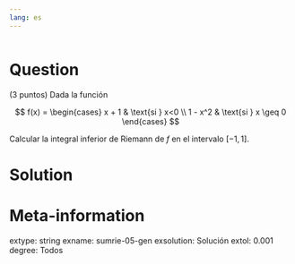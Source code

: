 ```yaml
---
lang: es
---
```


```r
```

Question
========
(3 puntos) Dada la función 

$$
f(x) = 
\begin{cases}
x + 1 & \text{si } x<0 \\
1 - x^2 & \text{si } x \geq 0
\end{cases}
$$

Calcular la integral inferior de Riemann de $f$ en el intervalo $[-1, 1]$.

Solution
========


Meta-information
================
extype: string
exname: sumrie-05-gen
exsolution: Solución
extol: 0.001
degree: Todos
